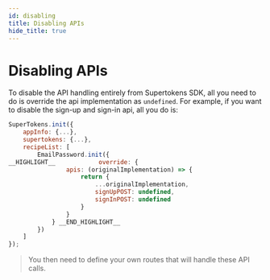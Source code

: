 ```yaml
---
id: disabling
title: Disabling APIs
hide_title: true
---
```


# Disabling APIs

To disable the API handling entirely from Supertokens SDK, all you need to do is override the api implementation as `undefined`. For example, if you want to disable the sign-up and sign-in api, all you do is:

<!--DOCUSAURUS_CODE_TABS-->
<!--ReactJS-->
```jsx
SuperTokens.init({
    appInfo: {...},
    supertokens: {...},
    recipeList: [
        EmailPassword.init({
__HIGHLIGHT__            override: {
                apis: (originalImplementation) => {
                    return {
                        ...originalImplementation,
                        signUpPOST: undefined,
                        signInPOST: undefined
                    }
                }
            } __END_HIGHLIGHT__
        })
    ]
});
```
<!--END_DOCUSAURUS_CODE_TABS-->

> You then need to define your own routes that will handle these API calls.